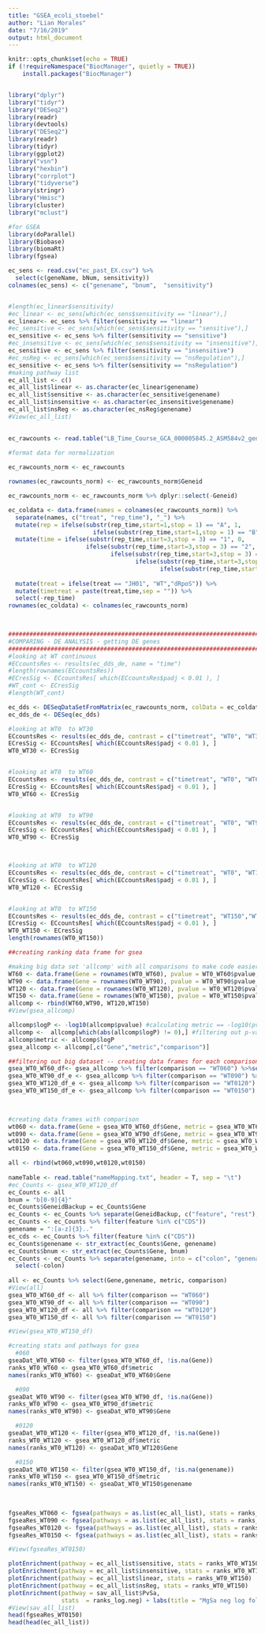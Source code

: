 ```yaml
---
title: "GSEA_ecoli_stoebel"
author: "Lian Morales"
date: "7/16/2019"
output: html_document
---
```


```r
knitr::opts_chunk$set(echo = TRUE)
if (!requireNamespace("BiocManager", quietly = TRUE))
    install.packages("BiocManager")


library("dplyr")
library("tidyr")
library("DESeq2")
library(readr)
library(devtools)
library("DESeq2")
library(readr)
library(tidyr)
library(ggplot2)
library("vsn")
library("hexbin")
library("corrplot")
library("tidyverse")
library(stringr)
library("Hmisc")
library(cluster)
library("mclust")

#for GSEA
library(doParallel)
library(Biobase)
library(biomaRt)
library(fgsea)
```

```r

ec_sens <- read.csv("ec_past_EX.csv") %>%
  select(c(geneName, bNum, sensitivity))
colnames(ec_sens) <- c("genename", "bnum",  "sensitivity")


#length(ec_linear$sensitivity)
#ec_linear <- ec_sens[which(ec_sens$sensitivity == "linear"),] 
ec_linear<- ec_sens %>% filter(sensitivity == "linear")
#ec_sensitive <- ec_sens[which(ec_sens$sensitivity == "sensitive"),]
ec_sensitive <- ec_sens %>% filter(sensitivity == "sensitive")
#ec_insensitive <- ec_sens[which(ec_sens$sensitivity == "insensitive"),]
ec_sensitive <- ec_sens %>% filter(sensitivity == "insensitive")
#ec_nsReg <- ec_sens[which(ec_sens$sensitivity == "nsRegulation"),]
ec_sensitive <- ec_sens %>% filter(sensitivity == "nsRegulation")
#making pathway list
ec_all_list <- c()
ec_all_list$linear <- as.character(ec_linear$genename)
ec_all_list$sensitive <- as.character(ec_sensitive$genename)
ec_all_list$insensitive <- as.character(ec_insensitive$genename)
ec_all_list$nsReg <- as.character(ec_nsReg$genename)
#View(ec_all_list)
 
```



```r

ec_rawcounts <- read.table("LB_Time_Course_GCA_000005845.2_ASM584v2_genomic_counts.txt",header = TRUE)
 
#format data for normalization

ec_rawcounts_norm <- ec_rawcounts

rownames(ec_rawcounts_norm) <- ec_rawcounts_norm$Geneid

ec_rawcounts_norm <- ec_rawcounts_norm %>% dplyr::select(-Geneid)

ec_coldata <- data.frame(names = colnames(ec_rawcounts_norm)) %>%
  separate(names, c("treat", "rep_time"), "_") %>%
  mutate(rep = ifelse(substr(rep_time,start=1,stop = 1) == "A", 1, 
                        ifelse(substr(rep_time,start=1,stop = 1) == "B", 2, 3))) %>%
  mutate(time = ifelse(substr(rep_time,start=3,stop = 3) == "1", 0,
                      ifelse(substr(rep_time,start=3,stop = 3) == "2", 30,
                             ifelse(substr(rep_time,start=3,stop = 3) == "3", 60,
                                    ifelse(substr(rep_time,start=3,stop = 3) == "4", 90,
                                           ifelse(substr(rep_time,start=3,stop = 3) == "5", 120, 150)))))) %>%
  
  mutate(treat = ifelse(treat == "JH01", "WT","dRpoS")) %>%
  mutate(timetreat = paste(treat,time,sep = "")) %>%
  select(-rep_time)
rownames(ec_coldata) <- colnames(ec_rawcounts_norm)

 

#########################################################################################################################
#COMPARING - DE ANALYSIS - getting DE genes
#########################################################################################################################
#looking at WT continuous
#ECcountsRes <- results(ec_dds_de, name = "time")
#length(rownames(ECcountsRes))
#ECresSig <- ECcountsRes[ which(ECcountsRes$padj < 0.01 ), ]
#WT_cont <- ECresSig
#length(WT_cont)

ec_dds <- DESeqDataSetFromMatrix(ec_rawcounts_norm, colData = ec_coldata, design = ~timetreat)
ec_dds_de <- DESeq(ec_dds)

#looking at WT0  to WT30
ECcountsRes <- results(ec_dds_de, contrast = c("timetreat", "WT0", "WT30"))
ECresSig <- ECcountsRes[ which(ECcountsRes$padj < 0.01 ), ]
WT0_WT30 <- ECresSig


#looking at WT0  to WT60
ECcountsRes <- results(ec_dds_de, contrast = c("timetreat", "WT0", "WT60"))
ECresSig <- ECcountsRes[ which(ECcountsRes$padj < 0.01 ), ]
WT0_WT60 <- ECresSig


#looking at WT0  to WT90
ECcountsRes <- results(ec_dds_de, contrast = c("timetreat", "WT0", "WT90"))
ECresSig <- ECcountsRes[ which(ECcountsRes$padj < 0.01 ), ]
WT0_WT90 <- ECresSig



#looking at WT0  to WT120
ECcountsRes <- results(ec_dds_de, contrast = c("timetreat", "WT0", "WT120"))
ECresSig <- ECcountsRes[ which(ECcountsRes$padj < 0.01 ), ]
WT0_WT120 <- ECresSig


#looking at WT0  to WT150
ECcountsRes <- results(ec_dds_de, contrast = c("timetreat", "WT150","WT0"))
ECresSig <- ECcountsRes[ which(ECcountsRes$padj < 0.01 ), ]
WT0_WT150 <- ECresSig
length(rownames(WT0_WT150))
```


```r
 
##creating ranking data frame for gsea 

#making big data set 'allcomp' with all comparisons to make code easier. Splitting after by 'comparison' 
WT60 <- data.frame(Gene = rownames(WT0_WT60), pvalue = WT0_WT60$pvalue, padj = WT0_WT60$padj, comparison = "WT060")
WT90 <- data.frame(Gene = rownames(WT0_WT90), pvalue = WT0_WT90$pvalue, padj = WT0_WT90$padj, comparison = "WT090")
WT120 <- data.frame(Gene = rownames(WT0_WT120), pvalue = WT0_WT120$pvalue, padj = WT0_WT120$padj, comparison = "WT0120")
WT150 <- data.frame(Gene = rownames(WT0_WT150), pvalue = WT0_WT150$pvalue, padj = WT0_WT150$padj, comparison = "WT0150")
allcomp <- rbind(WT60,WT90, WT120,WT150)
#View(gsea_allcomp)

allcomp$logP <- -log10(allcomp$pvalue) #calculating metric == -log10(pvalue)
allcomp <-  allcomp[which(abs(allcomp$logP) != 0),] #filtering out p-values 
allcomp$metric <- allcomp$logP 
gsea_allcomp <- allcomp[,c("Gene","metric","comparison")]

##filtering out big dataset -- creating data frames for each comparison 
gsea_WT0_WT60_df<- gsea_allcomp %>% filter(comparison == "WT060") %>%select(-comparison) 
gsea_WT0_WT90_df_e <- gsea_allcomp %>% filter(comparison == "WT090") %>%select(-comparison) 
gsea_WT0_WT120_df_e <- gsea_allcomp %>% filter(comparison == "WT0120") %>%select(-comparison) 
gsea_WT0_WT150_df_e <- gsea_allcomp %>% filter(comparison == "WT0150") %>%select(-comparison)

 
```


```r

#creating data frames with comparison  
wt060 <- data.frame(Gene = gsea_WT0_WT60_df$Gene, metric = gsea_WT0_WT60_df$metric, comparison = "WT060")#, comparison = "60")
wt090 <- data.frame(Gene = gsea_WT0_WT90_df$Gene, metric = gsea_WT0_WT90_df$metric, comparison = "WT090")
wt0120 <- data.frame(Gene = gsea_WT0_WT120_df$Gene, metric = gsea_WT0_WT120_df$metric, comparison = "WT0120")
wt0150 <- data.frame(Gene = gsea_WT0_WT150_df$Gene, metric = gsea_WT0_WT150_df$metric, comparison = "WT0150")

all <- rbind(wt060,wt090,wt0120,wt0150)
 
nameTable <- read.table("nameMapping.txt", header = T, sep = "\t")
#ec_Counts <- gsea_WT0_WT120_df
ec_Counts <- all
bnum = "b[0-9]{4}"
ec_Counts$GeneidBackup = ec_Counts$Gene
ec_Counts <- ec_Counts %>% separate(GeneidBackup, c("feature", "rest"), sep="[:]")
ec_Counts <- ec_Counts %>% filter(feature %in% c("CDS")) 
genename = ":[a-z]{3}.."
ec_cds <- ec_Counts %>% filter(feature %in% c("CDS")) 
ec_Counts$genename <- str_extract(ec_Counts$Gene, genename)
ec_Counts$bnum <- str_extract(ec_Counts$Gene, bnum)
ec_Counts <- ec_Counts %>% separate(genename, into = c("colon", "genename"), sep = ":") %>%
  select(-colon)
 
all <- ec_Counts %>% select(Gene,genename, metric, comparison)
#View(all)
gsea_WT0_WT60_df <- all %>% filter(comparison == "WT060") 
gsea_WT0_WT90_df <- all %>% filter(comparison == "WT090") 
gsea_WT0_WT120_df <- all %>% filter(comparison == "WT0120") 
gsea_WT0_WT150_df <- all %>% filter(comparison == "WT0150") 

#View(gsea_WT0_WT150_df)

#creating stats and pathways for gsea
  #060
gseaDat_WT0_WT60 <- filter(gsea_WT0_WT60_df, !is.na(Gene))
ranks_WT0_WT60 <- gsea_WT0_WT60_df$metric
names(ranks_WT0_WT60) <- gseaDat_WT0_WT60$Gene

  #090
gseaDat_WT0_WT90 <- filter(gsea_WT0_WT90_df, !is.na(Gene))
ranks_WT0_WT90 <- gsea_WT0_WT90_df$metric
names(ranks_WT0_WT90) <- gseaDat_WT0_WT90$Gene

  #0120
gseaDat_WT0_WT120 <- filter(gsea_WT0_WT120_df, !is.na(Gene))
ranks_WT0_WT120 <- gsea_WT0_WT120_df$metric
names(ranks_WT0_WT120) <- gseaDat_WT0_WT120$Gene

  #0150
gseaDat_WT0_WT150 <- filter(gsea_WT0_WT150_df, !is.na(genename))
ranks_WT0_WT150 <- gsea_WT0_WT150_df$metric
names(ranks_WT0_WT150) <- gseaDat_WT0_WT150$genename
 
 

```

```r

fgseaRes_WT060 <- fgsea(pathways = as.list(ec_all_list), stats = ranks_WT0_WT60, minSize = 1,  nperm = 1000)
fgseaRes_WT090 <- fgsea(pathways = as.list(ec_all_list), stats = ranks_WT0_WT90, minSize = 1,  nperm = 1000)
fgseaRes_WT0120 <- fgsea(pathways = as.list(ec_all_list), stats = ranks_WT0_WT120, minSize = 1,  nperm = 1000)
fgseaRes_WT0150 <- fgsea(pathways = as.list(ec_all_list), stats = ranks_WT0_WT150, minSize = 1,  nperm = 1000)

#View(fgseaRes_WT0150)

plotEnrichment(pathway = ec_all_list$sensitive, stats = ranks_WT0_WT150)
plotEnrichment(pathway = ec_all_list$insensitive, stats = ranks_WT0_WT150)
plotEnrichment(pathway = ec_all_list$linear, stats = ranks_WT0_WT150)
plotEnrichment(pathway = ec_all_list$nsReg, stats = ranks_WT0_WT150)
plotEnrichment(pathway = sav_all_list$PvSa,
               stats  = ranks_log.neg) + labs(title = "MgSa neg log fold")
#View(sav_all_list)
head(fgseaRes_WT0150)
head(head(ec_all_list))

```